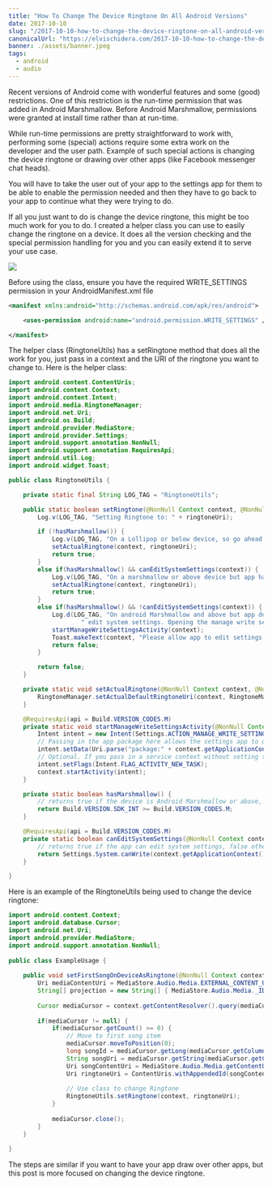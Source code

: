 ```yaml
---
title: "How To Change The Device Ringtone On All Android Versions"
date: 2017-10-10
slug: "/2017-10-10-how-to-change-the-device-ringtone-on-all-android-versions/"
canonicalUrl: "https://elvischidera.com/2017-10-10-how-to-change-the-device-ringtone-on-all-android-versions/"
banner: ./assets/banner.jpeg
tags:
  - android
  - audio
---
```


Recent versions of Android come with wonderful features and some (good) restrictions. One of this restriction is the run-time permission that was added in Android Marshmallow. Before Android Marshmallow, permissions were granted at install time rather than at run-time.

While run-time permissions are pretty straightforward to work with, performing some (special) actions require some extra work on the developer and the user path. Example of such special actions is changing the device ringtone or drawing over other apps (like Facebook messenger chat heads).

You will have to take the user out of your app to the settings app for them to be able to enable the permission needed and then they have to go back to your app to continue what they were trying to do.

If all you just want to do is change the device ringtone, this might be too much work for you to do. I created a helper class you can use to easily change the ringtone on a device. It does all the version checking and the special permission handling for you and you can easily extend it to serve your use case.

![](./assets/banner.jpeg)

Before using the class, ensure you have the required WRITE_SETTINGS permission in your AndroidManifest.xml file

```xml:title=AndroidManifest.xml
<manifest xmlns:android="http://schemas.android.com/apk/res/android">

    <uses-permission android:name="android.permission.WRITE_SETTINGS" />

</manifest>
```

The helper class (RingtoneUtils) has a setRingtone method that does all the work for you, just pass in a context and the URI of the ringtone you want to change to. Here is the helper class:

```java:title=RingtoneUtils.java
import android.content.ContentUris;
import android.content.Context;
import android.content.Intent;
import android.media.RingtoneManager;
import android.net.Uri;
import android.os.Build;
import android.provider.MediaStore;
import android.provider.Settings;
import android.support.annotation.NonNull;
import android.support.annotation.RequiresApi;
import android.util.Log;
import android.widget.Toast;

public class RingtoneUtils {

    private static final String LOG_TAG = "RingtoneUtils";

    public static boolean setRingtone(@NonNull Context context, @NonNull Uri ringtoneUri) {
        Log.v(LOG_TAG, "Setting Ringtone to: " + ringtoneUri);

        if (!hasMarshmallow()) {
            Log.v(LOG_TAG, "On a Lollipop or below device, so go ahead and change device ringtone");
            setActualRingtone(context, ringtoneUri);
            return true;
        }
        else if(hasMarshmallow() && canEditSystemSettings(context)) {
            Log.v(LOG_TAG, "On a marshmallow or above device but app has the permission to edit system settings");
            setActualRingtone(context, ringtoneUri);
            return true;
        }
        else if(hasMarshmallow() && !canEditSystemSettings(context)) {
            Log.d(LOG_TAG, "On android Marshmallow and above but app does not have permission to" +
                    " edit system settings. Opening the manage write settings activity...");
            startManageWriteSettingsActivity(context);
            Toast.makeText(context, "Please allow app to edit settings so your ringtone can be updated", Toast.LENGTH_LONG).show();
            return false;
        }

        return false;
    }

    private static void setActualRingtone(@NonNull Context context, @NonNull Uri ringtoneUri) {
        RingtoneManager.setActualDefaultRingtoneUri(context, RingtoneManager.TYPE_RINGTONE, ringtoneUri);
    }

    @RequiresApi(api = Build.VERSION_CODES.M)
    private static void startManageWriteSettingsActivity(@NonNull Context context) {
        Intent intent = new Intent(Settings.ACTION_MANAGE_WRITE_SETTINGS);
        // Passing in the app package here allows the settings app to open the exact app
        intent.setData(Uri.parse("package:" + context.getApplicationContext().getPackageName()));
        // Optional. If you pass in a service context without setting this flag, you will get an exception
        intent.setFlags(Intent.FLAG_ACTIVITY_NEW_TASK);
        context.startActivity(intent);
    }

    private static boolean hasMarshmallow() {
        // returns true if the device is Android Marshmallow or above, false otherwise
        return Build.VERSION.SDK_INT >= Build.VERSION_CODES.M;
    }

    @RequiresApi(api = Build.VERSION_CODES.M)
    private static boolean canEditSystemSettings(@NonNull Context context) {
        // returns true if the app can edit system settings, false otherwise
        return Settings.System.canWrite(context.getApplicationContext());
    }

}
```

Here is an example of the RingtoneUtils being used to change the device ringtone:

```java:title=ExampleUsage.java
import android.content.Context;
import android.database.Cursor;
import android.net.Uri;
import android.provider.MediaStore;
import android.support.annotation.NonNull;
    
public class ExampleUsage {
    
    public void setFirstSongOnDeviceAsRingtone(@NonNull Context context) {
        Uri mediaContentUri = MediaStore.Audio.Media.EXTERNAL_CONTENT_URI;
        String[] projection = new String[] { MediaStore.Audio.Media._ID, MediaStore.Audio.Media.DATA};
    
        Cursor mediaCursor = context.getContentResolver().query(mediaContentUri, projection, null, null, null);
    
        if(mediaCursor != null) {
            if(mediaCursor.getCount() >= 0) {
                // Move to first song item
                mediaCursor.moveToPosition(0);
                long songId = mediaCursor.getLong(mediaCursor.getColumnIndex(MediaStore.Audio.Media._ID));
                String songUri = mediaCursor.getString(mediaCursor.getColumnIndex(MediaStore.Audio.Media.DATA));
                Uri songContentUri = MediaStore.Audio.Media.getContentUriForPath(songUri);
                Uri ringtoneUri = ContentUris.withAppendedId(songContentUri, songId);
    
                // Use class to change Ringtone
                RingtoneUtils.setRingtone(context, ringtoneUri);
            }
    
            mediaCursor.close();
        }
    }
    
}
```

The steps are similar if you want to have your app draw over other apps, but this post is more focused on changing the device ringtone.